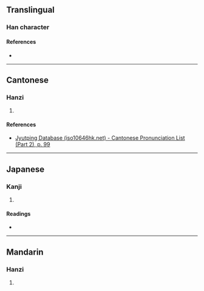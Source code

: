 {{character info/new}}
==Translingual==

===Han character===
{{Han char|rn=46|rad=山|as=06|sn=9|four=22427|canj=UKB|ids=⿱山有}}

====References====
* {{Han ref|kx=0311.061|dkj=08060|hdz=10769.190|uh=5CDF|ud=23775|bh=CEAD|bd=52909}}

----

==Cantonese==

===Hanzi===
{{yue-hanzi|jyut=[[jau6]]|y=yau6}}

# {{rfdef|yue|sort=山06}}

====References====
* [http://www.iso10646hk.net/jp/document/download.jsp Jyutping Database (iso10646hk.net) - Cantonese Pronunciation List (Part 2), p. 99]

----

==Japanese==

===Kanji===
{{ja-kanji|grade=|rs=山06}}

# {{rfdef|ja|sort=山06}}

====Readings====
* {{ja-readings|on=[[よう]] (yō), [[う]] (u)|kun=}}

----

==Mandarin==

===Hanzi===
{{cmn-hanzi|pin=[[yòu]] ([[you4]])|wg=yu<sup>4</sup>}}

# {{rfdef|cmn|sort=山06}}
